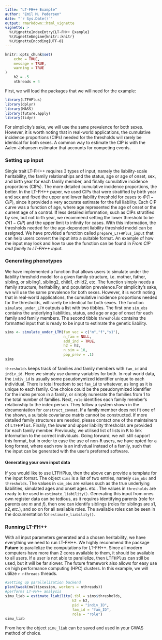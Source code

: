 ```yaml
---
title: "LT-FH++ Example"
author: "Emil M. Pedersen"
date: "`r Sys.Date()`"
output: rmarkdown::html_vignette
vignette: >
  %\VignetteIndexEntry{LT-FH++ Example}
  %\VignetteEngine{knitr::knitr}
  %\VignetteEncoding{UTF-8}
---
```


```r
knitr::opts_chunk$set(
	echo = TRUE,
	message = TRUE,
	warning = TRUE
)
	h2 = .5
	nthreads = 4
```

First, we will load the packages that we will need for the example:
```r
library(LTFHPlus)
library(dplyr)
library(MASS)
library(future.apply)
library(tidyr)
```

For simplicity's sake, we will use the same prevalence for both sexes. However, it is worth noting that in real-world applications, the cumulative incidence proportions (CIPs) needed for the thresholds will rarely be identical for both sexes. A common way to estimate the CIP is with the Aalen-Johansen estimator that accounts for competing events.

### Setting up input

Single trait LT-FH++ requires 3 types of input, namely the liability-scale heritability, the family relationships and the status, age or age of onset, sex, and birth year for each family member, and finally cumulative incidence proportions (CIPs). The more detailed cumulative incidence proportions, the better. In the LT-FH++ paper, we used CIPs that were stratified by birth year and sex and fixed the upper and lower liability threshold for cases to $\Phi(1 - CIP)$, since it provided a very accurate estimate for the full liability. Each CIP curve was a function of age, where age represented the age of onset or the current age of a control. If less detailed information, such as CIPs stratified by sex, but not birth year, we recommend setting the lower threshold to be $\Phi(1 - CIP)$ and the upper limit to infinity for cases. With this information, the thresholds needed for the age-dependent liability threshold model can be assigned. We have provided a function called `prepare_LTFHPlus_input` that can help users convert the input into a suitable format. An example of how the input may look and how to use the function can be found in *From CIP and family to LT-FH++ input*. 


### Generating phenotypes

We have implemented a function that allows users to simulate under the liability threshold model for a given family structure, i.e. mother, father, sibling, or sibling1, sibling2, child1, child2, etc. The function simply needs a family structure, heritability, and population prevalence.For simplicity's sake, we will use the same prevalence for both sexes. However, it is worth noting that in real-world applications, the cumulative incidence proportions needed for the thresholds, will rarely be identical for both sexes. The function `simulate_under_LTM` outputs a list with two tibbles. The first one `sim_obs` contains the underlying liabilities, status, and age or age of onset for each family and family members. The second tibble `thresholds` contains the formatted input that is ready to be input to estimate the genetic liability.  

```r
sims <- simulate_under_LTM(fam_vec = c("m","f","s1"), 
                           n_fam = NULL, 
                           add_ind = TRUE, 
                           h2 = h2, 
                           n_sim = 10, 
                           pop_prev = .1)
sims
```
`thresholds` keeps track of families and family members with `fam_id` and `indiv_id`. Here we simply use dummy variables for both. In real-world data, the `indiv_id` is usually some pseudonymized identifier unique to each individual. There is total freedom to set `fam_id` to whatever, as long as it is unique to each family. One choice could be the pseudonymized identifier for the index person in a family, or simply numerate the families from $1$ to the total number of families. Next, `role` identifies each family member's relationship to the index person. They follow a system shown in the documentation for `construct_covmat`. If a family member does not fit one of the shown, a suitable covariance matrix cannot be constructed. If more detailed family structures are needed, please contact one of the maintainers of <tt>LTFHPlus</tt>. Finally, the lower and upper liability thresholds are provided for each family member. Previously, we utilised list of lists in <tt>R</tt> to link information to the correct individuals. Going forward, we will still support this format, but in order to ease the use of non-<tt>R</tt> users, we have opted for a long format, where each row is an indivdual instead of a family, such that the input can be generated with the user's preferred software. 

#### Generating your own input data

If you would like to use LTFHPlus, then the above can provide a template for the input format. The object `sims` is a list of two entries, namely `sim_obs` and `thresholds`. The values in `sim_obs` are values such as the true underlying liabilities, simulated ages and onset ages. etc.. The values in `thresholds` are ready to be used in `estimate_liability()`. Generating this input from ones own register data can be tedious, as it requires identifying parents (role for parents are $m$ and $f$), then one can identify siblings (roles for siblings are $s1, s2, etc.$), and so on for all available roles. The available roles can be seen in the documentation for `estimate_liability()`.

### Running LT-FH++

With all input parameters generated and a chosen heritability, we have everything we need to run LT-FH++. We highly recommend the package **Future** to parallelize the computations for LT-FH++. Since all modern computers have more than 2 cores available to them, it should be available to all users. If a user is not able to parallelize, then <tt>LTFHPlus</tt> can still be used, but it will be far slower. The future framework also allows for easy use on high performance computing (HPC) clusters. In this example, we will utilize `r nthreads` threads. 

```r
#Setting up parallelization backend
plan(tweak(multisession, workers = nthreads))
#performs LT-FH++ analysis
simu_liab = estimate_liability(.tbl = sims$thresholds,
                               h2 = h2,
                               pid = "indiv_ID",
                               fam_id = "fam_ID",
                               role = "role")
simu_liab
```
From here the object `simu_liab` can be saved and used in your GWAS method of choice.

